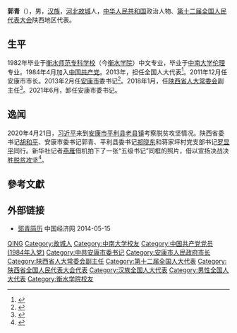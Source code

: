 '''郭青'''（{{bd|1963年|10月||catIdx=Guo郭}}），男，[[汉族|汉族]]，[[河北省|河北]][[故城县|故城]]人，[[中华人民共和国|中华人民共和国]]政治人物、[[第十二届全国人民代表大会|第十二届全国人民代表大会]]陕西地区代表。

== 生平 ==
1982年毕业于[[衡水学院|衡水师范专科学校]]（今[[衡水学院|衡水学院]]）中文专业，毕业于[[中南大学|中南大学]][[伦理|伦理]]专业。1984年4月加入[[中国共产党|中国共产党]]。2013年，担任全国人大代表<ref>{{cite news|title=全国人大代表信息-郭青|url=http://210.82.31.1:8084/delegate/viewDelegate.action?dbid=122486|accessdate=2013-04-05|newspaper=全国人大网}}{{Dead link|date=2020年1月|bot=InternetArchiveBot|fix-attempted=yes}}</ref>。2011年12月任安康市市长。2013年2月任[[安康市|安康市]]委书记<ref>{{cite web|title=郭青接替方玮峰任安康市委书记 徐启方提名市长|url=http://district.ce.cn/newarea/sddy/201302/05/t20130205_24097271.shtml|accessdate=2014-06-28|date=2013-02-05|publisher=中国经济网|archive-url=https://web.archive.org/web/20140504142536/http://district.ce.cn/newarea/sddy/201302/05/t20130205_24097271.shtml|archive-date=2014-05-04|dead-url=no}}</ref>。2018年1月，任[[陕西省人民代表大会常务委员会|陕西省人大常委会]]副主任<ref>{{Cite web|title=陕西省新一届人大常委会主任、副主任、秘书长简历(主任胡和平)|url=http://district.ce.cn/newarea/sddy/201801/31/t20180131_27997907_3.shtml|accessdate=2019-06-05|date=2018-01-31|publisher=中国经济网|archive-url=https://web.archive.org/web/20190605084634/http://district.ce.cn/newarea/sddy/201801/31/t20180131_27997907_3.shtml|archive-date=2019-06-05|dead-url=no}}</ref>。2021年6月，卸任安康市委书记。

== 逸闻 ==
2020年4月21日，[[习近平|习近平]]来到[[安康市|安康市]][[平利县|平利县]][[老县镇|老县镇]]考察脱贫攻坚情况。陕西省委书记[[胡和平|胡和平]]、安康市委书记郭青、平利县委书记[[郑晓东|郑晓东]]和蒋家坪村党支部书记[[罗显平|罗显平]]同行。新华社记者[[燕雁|燕雁]]借机拍下了一张“五级书记”同框的照片，借以宣扬决战决胜[[脱贫攻坚|脱贫攻坚]]<ref>{{cite web|title=人民网评：“五级书记”同框，吹响脱贫攻坚总攻冲锋号|url=http://theory.people.com.cn/n1/2020/0423/c40531-31685608.html|accessdate=2021-01-08|date=2020-04-23|website=中国共产党新闻网}}</ref>。

== 參考文獻 ==
{{reflist}}

== 外部链接 ==
* [http://district.ce.cn/newarea/sddy/201302/05/t20130205_24097271.shtml 郭青简历] {{Wayback|url=http://district.ce.cn/newarea/sddy/201302/05/t20130205_24097271.shtml |date=20140504142536 }} 中国经济网 2014-05-15

{{陕西省领导人}}

{{Authority control}}
{{DEFAULTSORT:Guo郭}}
[[Category:郭姓|QING]]
[[Category:故城人|Category:故城人]]
[[Category:中南大学校友|Category:中南大学校友]]
[[Category:中国共产党党员_(1984年入党)|Category:中国共产党党员 (1984年入党)]]
[[Category:中共安康市委书记|Category:中共安康市委书记]]
[[Category:安康市人民政府市长|Category:安康市人民政府市长]]
[[Category:陕西省人大常委会副主任|Category:陕西省人大常委会副主任]]
[[Category:第十二届全国人大代表|Category:第十二届全国人大代表]]
[[Category:陕西省全国人民代表大会代表|Category:陕西省全国人民代表大会代表]]
[[Category:汉族全国人大代表|Category:汉族全国人大代表]]
[[Category:男性全国人大代表|Category:男性全国人大代表]]
[[Category:衡水学院校友|Category:衡水学院校友]]